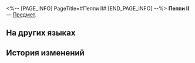 <%-- [PAGE_INFO]
PageTitle=#Пеппи II#
[END_PAGE_INFO] --%>
{{Предмет Инфобокс
|id          = 252314
|Изображение = Предмет Пеппи II.png
|Тип         = 
|Инвентарь   = 
|Редкость    = 5
|Эффект      = 
|Описание    = Соберите набор карточек воспоминаний, чтобы получить усиление.
}}
{{Описание|Ваши воспоминания об Освоении могут стать источником вдохновения для игры.}}
'''Пеппи II''' — [[Предмет]].

==На других языках==
{{На других языках
|en   = Peppy (II)
|zhs  = 佩佩-Ⅱ
|zht  = 佩佩-Ⅱ
|ja   = ペペ-II
|ko   = 페피-Ⅱ
|es   = Peppy&nbsp;II
|fr   = Peppy (II)
|ru   = Пеппи II
|th   = Peppy II
|vi   = Peppy-II
|de   = Peppy (II)
|id   = Peppy II
|pt   = Peppy (II)
}}

==История изменений==
{{История изменений|3.5}}